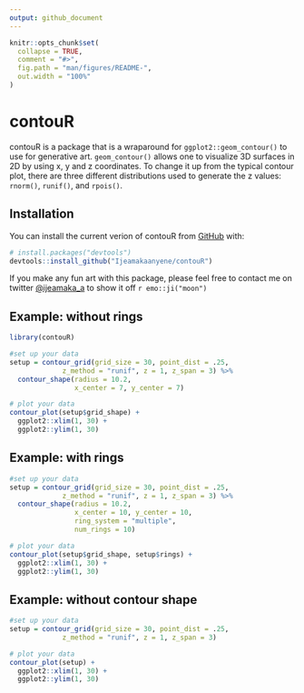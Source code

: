 ```yaml
---
output: github_document
---
```


<!-- README.md is generated from README.Rmd. Please edit that file -->

```r
knitr::opts_chunk$set(
  collapse = TRUE,
  comment = "#>",
  fig.path = "man/figures/README-",
  out.width = "100%"
)
```

# contouR

<!-- badges: start -->
<!-- badges: end -->

contouR is a package that is a wraparound for `ggplot2::geom_contour()` to use for generative art. `geom_contour()` allows one to visualize 3D surfaces in 2D by using x, y and z coordinates. To change it up from the typical contour plot, there are three different distributions used to generate the z values: `rnorm()`, `runif()`, and `rpois()`.

## Installation

You can install the current verion of contouR from [GitHub](https://github.com/) with:

``` r
# install.packages("devtools")
devtools::install_github("Ijeamakaanyene/contouR")
```

If you make any fun art with this package, please feel free to contact me on twitter <a href="https://twitter.com/ijeamaka_a"> @ijeamaka_a</a> to show it off `r emo::ji("moon")`

## Example: without rings

```r
library(contouR)

#set up your data
setup = contour_grid(grid_size = 30, point_dist = .25, 
             z_method = "runif", z = 1, z_span = 3) %>%
  contour_shape(radius = 10.2, 
                x_center = 7, y_center = 7) 

# plot your data
contour_plot(setup$grid_shape) +
  ggplot2::xlim(1, 30) +
  ggplot2::ylim(1, 30)
```

## Example: with rings

```r
#set up your data
setup = contour_grid(grid_size = 30, point_dist = .25, 
             z_method = "runif", z = 1, z_span = 3) %>%
  contour_shape(radius = 10.2, 
                x_center = 10, y_center = 10, 
                ring_system = "multiple",
                num_rings = 10)

# plot your data
contour_plot(setup$grid_shape, setup$rings) +
  ggplot2::xlim(1, 30) +
  ggplot2::ylim(1, 30)
```

## Example: without contour shape
```r
#set up your data
setup = contour_grid(grid_size = 30, point_dist = .25, 
             z_method = "runif", z = 1, z_span = 3)

# plot your data
contour_plot(setup) +
  ggplot2::xlim(1, 30) +
  ggplot2::ylim(1, 30)
```
